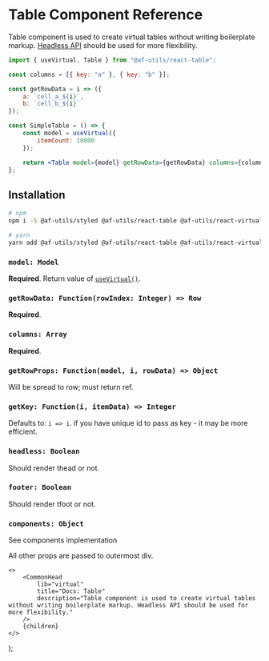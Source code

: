 
# Table Component Reference

Table component is used to create virtual tables without writing boilerplate markup.
[Headless API](/virtual/headless) should be used for more flexibility.

```jsx
import { useVirtual, Table } from "@af-utils/react-table";

const columns = [{ key: "a" }, { key: "b" }];

const getRowData = i => ({
    a: `cell_a_${i}`,
    b: `cell_b_${i}`
});

const SimpleTable = () => {
    const model = useVirtual({
        itemCount: 10000
    });

    return <Table model={model} getRowData={getRowData} columns={columns} />;
};
```

## Installation

```bash
# npm
npm i -S @af-utils/styled @af-utils/react-table @af-utils/react-virtual-headless prop-types use-sync-external-store

# yarn
yarn add @af-utils/styled @af-utils/react-table @af-utils/react-virtual-headless prop-types use-sync-external-store
```

### `model: Model`

**Required**. Return value of [`useVirtual()`](/virtual/headless#usevirtual).

### `getRowData: Function(rowIndex: Integer) => Row`

**Required**.

### `columns: Array`

**Required**.

### `getRowProps: Function(model, i, rowData) => Object`

Will be spread to row; must return ref.

### `getKey: Function(i, itemData) => Integer`

Defaults to: `i => i`. if you have unique id to pass as key - it may be more efficient.

### `headless: Boolean`

Should render thead or not.

### `footer: Boolean`

Should render tfoot or not.

### `components: Object`

See components implementation

All other props are passed to outermost div.

    <>
        <CommonHead
            lib="virtual"
            title="Docs: Table"
            description="Table component is used to create virtual tables without writing boilerplate markup. Headless API should be used for more flexibility."
        />
        {children}
    </>
);

